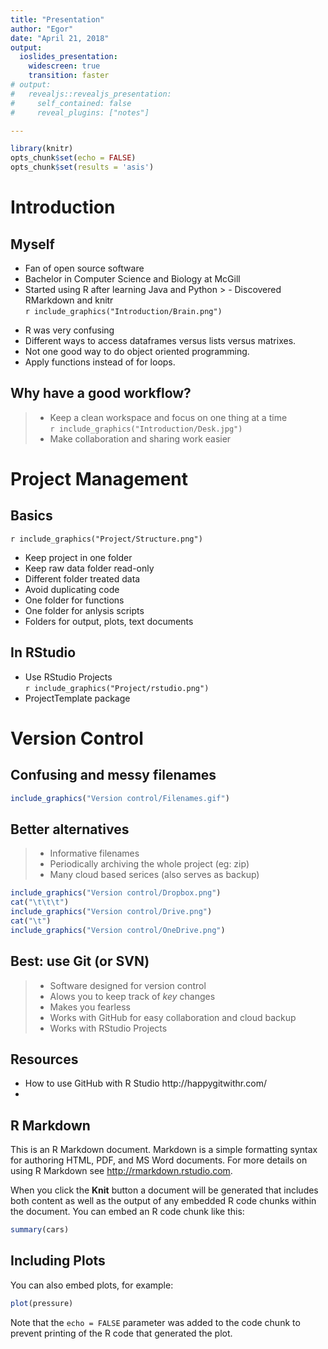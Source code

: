 ```yaml
---
title: "Presentation"
author: "Egor"
date: "April 21, 2018"
output: 
  ioslides_presentation:
    widescreen: true
    transition: faster
# output: 
#   revealjs::revealjs_presentation:
#     self_contained: false
#     reveal_plugins: ["notes"]

---
```


```r
library(knitr)
opts_chunk$set(echo = FALSE)
opts_chunk$set(results = 'asis')

```

# Introduction

## Myself 
- Fan of open source software
- Bachelor in Computer Science and Biology at McGill
- Started using R after learning Java and Python
> - Discovered RMarkdown and knitr \
`r include_graphics("Introduction/Brain.png")`

<div class="notes">
- R was very confusing
- Different ways to access dataframes versus lists versus matrixes. 
- Not one good way to do object oriented programming. 
- Apply functions instead of for loops.
</div>

## Why have a good workflow?
> - Keep a clean workspace and focus on one thing at a time \
`r include_graphics("Introduction/Desk.jpg")`
> - Make collaboration and sharing work easier

# Project Management

## Basics

<div class="columns-2">
`r include_graphics("Project/Structure.png")`

- Keep project in one folder
- Keep raw data folder read-only
- Different folder treated data
- Avoid duplicating code
- One folder for functions
- One folder for anlysis scripts
- Folders for output, plots, text documents

</div>

## In RStudio

- Use RStudio Projects \
`r include_graphics("Project/rstudio.png")`
- ProjectTemplate package

# Version Control

## Confusing and messy filenames
```r
include_graphics("Version control/Filenames.gif")
```


## Better alternatives 
> - Informative filenames
> - Periodically archiving the whole project (eg: zip)
> - Many cloud based serices (also serves as backup) \
```r
include_graphics("Version control/Dropbox.png")
cat("\t\t\t")
include_graphics("Version control/Drive.png")
cat("\t")
include_graphics("Version control/OneDrive.png")
```


## Best: use Git (or SVN)
> - Software designed for version control
> - Alows you to keep track of *key* changes
> - Makes you fearless
> - Works with GitHub for easy collaboration and cloud backup
> - Works with RStudio Projects


## Resources
 - How to use GitHub with R Studio http://happygitwithr.com/
 - 


## R Markdown

This is an R Markdown document. Markdown is a simple formatting syntax for authoring HTML, PDF, and MS Word documents. For more details on using R Markdown see <http://rmarkdown.rstudio.com>.

When you click the **Knit** button a document will be generated that includes both content as well as the output of any embedded R code chunks within the document. You can embed an R code chunk like this:

```r
summary(cars)
```

## Including Plots

You can also embed plots, for example:

```r
plot(pressure)
```

Note that the `echo = FALSE` parameter was added to the code chunk to prevent printing of the R code that generated the plot.
